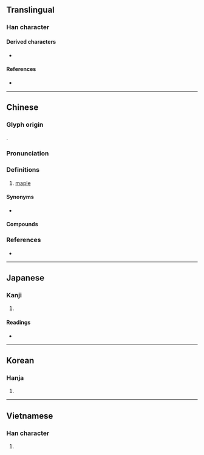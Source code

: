 {{character info}}
==Translingual==

===Han character===
{{Han char|rn=75|rad=木|as=11|sn=15|four=43950|canj=DIHF|ids=⿰木戚}}

====Derived characters====
* {{l|mul|[[𨇌]]}}

====References====
* {{Han ref|kx=0547.120|dkj=15369|dj=0935.100|hdz=21278.030|uh=69ED|ud=27117|bh=BCD8|bd=48344}}

----

==Chinese==
{{zh-forms}}

===Glyph origin===
{{Han etym}}
{{Han compound|木|戚|ls=psc|c1=s|t1=tree|c2=p}}.

===Pronunciation===
{{zh-pron
|m=qī
|c=cik1,zuk1
|mc=y
|oc=y
|cat=n
}}

===Definitions===
{{zh-hanzi}}

# [[maple]]

====Synonyms====
* {{zh-l|楓}}

====Compounds====
{{zh-der|槭糖漿|槭樹|歐亞槭|大槭樹|桂林槭}}

===References===
* {{R:yue:mfccd}}

{{zh-cat|Maples}}

----

==Japanese==

===Kanji===
{{ja-kanji|grade=|rs=木11}}

# {{rfdef|ja|sort=木11}}

====Readings====
* {{ja-readings|on=しゅく,さく,しゃく|kun=かえで}}

----

==Korean==

===Hanja===
{{ko-hanja|색}}

{{ko-hanja|축}}

# {{rfdef|ko|sort=木11}}

----

==Vietnamese==

===Han character===
{{vi-readings|readings=sắc,túc|rs=木11}}

# {{rfdef|vi|sort=木11}}